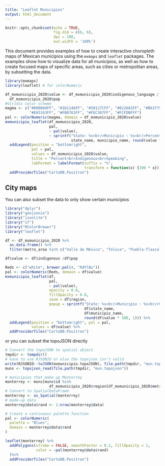 ```yaml
---
title: "Leaflet Municipios"
output: html_document
---
```


```r
knitr::opts_chunk$set(echo = TRUE, 
                      fig.dim = c(6, 6), 
                      dpi = 100, 
                      out.width = '100%')
```

This document provides examples of how to create interactive choropleth maps of Mexican municipios using the `mxmaps` and `leaflet` packages. The examples show how to visualize data for all municipios, as well as how to create focused maps of specific areas, such as cities or metropolitan areas, by subsetting the data.

```r
library(mxmaps)
library(leaflet) # for colorNumeric

df_mxmunicipio_2020$value <- df_mxmunicipio_2020$indigenous_language /
  df_mxmunicipio_2020$pop
#Viridis color scheme
magma <- c("#000004FF", "#1D1146FF", "#50127CFF", "#822681FF", "#B63779FF", 
           "#E65163FF", "#FB8761FF", "#FEC387FF", "#FCFDBFFF")
pal <- colorNumeric(magma, domain = df_mxmunicipio_2020$value)
mxmunicipio_leaflet(df_mxmunicipio_2020,
                    pal,
                    ~ pal(value),
                    ~ sprintf("State: %s<br/>Municipio : %s<br/>Percent Indigenous: %s%%",
                              state_name, municipio_name, round(value * 100, 1))) %>%
  addLegend(position = "bottomright", 
            pal = pal, 
            values = df_mxmunicipio_2020$value,
            title = "Percent<br>Indigenous<br>Speaking",
            labFormat = labelFormat(suffix = "%",
                                    transform = function(x) {100 * x})) %>%
  addProviderTiles("CartoDB.Positron")
```

## City maps

You can also subset the data to only show certain municipios

```r
library("dplyr")
library("geojsonio")
library("jsonlite")
library("sf")
library("RColorBrewer")
library("leaflet")

df <- df_mxmunicipio_2020 %>%
  as.data.frame() %>%
  filter(metro_area %in% c("Valle de México", "Toluca", "Puebla-Tlaxcala"))

df$value <- df$indigenous /df$pop

Reds <- c("white", brewer.pal(4, "RdYlBu"))
pal <- colorNumeric(Reds, domain = df$value)
mxmunicipio_leaflet(df,
                    pal,
                    ~ pal(value),
                    opacity = 0.8,
                    fillOpacity = 0.8,
                    zoom = df$region,
                    popup = sprintf("State: %s<br/>Municipio : %s<br/>Value: %s%%",
                                    df$state_name,
                                    df$municipio_name,
                                    round(df$value * 100, 1))) %>%
  addLegend(position = "bottomright", pal = pal,
            values = df$value) %>%
  addProviderTiles("CartoDB.Positron") 
```


or you can subset the topoJSON directly

```r


# Convert the topoJSON to spatial object
tmpdir <- tempdir()
# have to use RJSONIO or else the topojson isn't valid
write(RJSONIO::toJSON(mxmunicipio.topoJSON), file.path(tmpdir, "mun.topojson"))
muns <- topojson_read(file.path(tmpdir, "mun.topojson"))

# municipios that make up Monterrey
monterrey <- muns[muns$id %in% 
                    df_mxmunicipio_2020$region[df_mxmunicipio_2020$metro_area == "Monterrey"], ]
# Convert to SpatialDataFrame
monterrey <- as_Spatial(monterrey)
# made-up data
monterrey@data$rand <- 1:nrow(monterrey@data)

# Create a continuous palette function
pal <- colorNumeric(
  palette = "Blues",
  domain = monterrey@data$rand
)

leaflet(monterrey) %>%
  addPolygons(stroke = FALSE, smoothFactor = 0.2, fillOpacity = 1,
              color = ~pal(monterrey@data$rand)
  )%>%
  addProviderTiles("CartoDB.Positron")
```